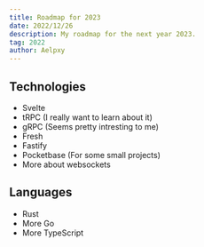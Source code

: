 ```yaml
---
title: Roadmap for 2023
date: 2022/12/26
description: My roadmap for the next year 2023.
tag: 2022
author: Aelpxy
---
```


## Technologies
- Svelte
- tRPC (I really want to learn about it)
- gRPC (Seems pretty intresting to me)
- Fresh
- Fastify
- Pocketbase (For some small projects)
- More about websockets

## Languages
- Rust
- More Go
- More TypeScript
